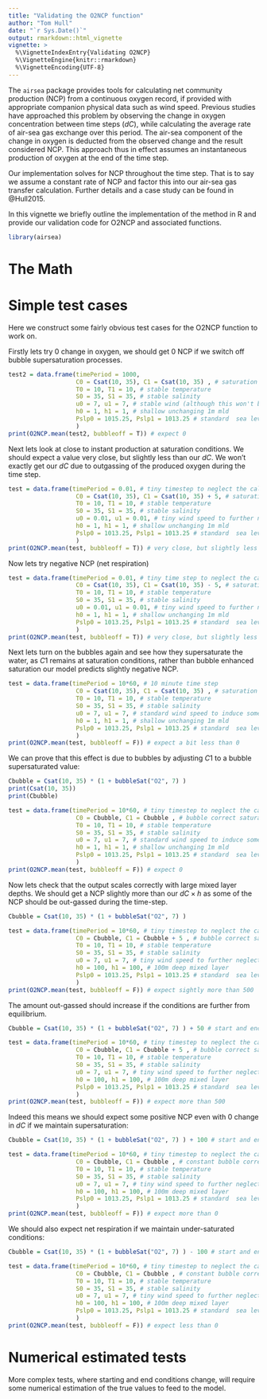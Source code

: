 ```yaml
---
title: "Validating the O2NCP function"
author: "Tom Hull"
date: "`r Sys.Date()`"
output: rmarkdown::html_vignette
vignette: >
  %\VignetteIndexEntry{Validating O2NCP}
  %\VignetteEngine{knitr::rmarkdown}
  %\VignetteEncoding{UTF-8}
---
```


The `airsea` package provides tools for calculating net community production (NCP) from a continuous oxygen record,
if provided with appropriate companion physical data such as wind speed.
Previous studies have approached this problem by observing the change in oxygen concentration between time steps ($dC$),
while calculating the average rate of air-sea gas exchange over this period.
The air-sea component of the change in oxygen is deducted from the observed change and the result considered NCP.
This approach thus in effect assumes an instantaneous production of oxygen at the end of the time step.

Our implementation solves for NCP throughout the time step.
That is to say we assume a constant rate of NCP and factor this into our air-sea gas transfer calculation.
Further details and a case study can be found in @Hull2015.

In this vignette we briefly outline the implementation of the method in R and provide our validation code for O2NCP and associated functions.

```r
library(airsea)
```

# The Math

# Simple test cases

Here we construct some fairly obvious test cases for the O2NCP function to work on.

Firstly lets try 0 change in oxygen, we should get 0 NCP if we switch off bubble supersaturation processes. 

```r
test2 = data.frame(timePeriod = 1000,
                   C0 = Csat(10, 35), C1 = Csat(10, 35) , # saturation conditions
                   T0 = 10, T1 = 10, # stable temperature
                   S0 = 35, S1 = 35, # stable salinity
                   u0 = 7, u1 = 7, # stable wind (although this won't be a factor)
                   h0 = 1, h1 = 1, # shallow unchanging 1m mld
                   Pslp0 = 1015.25, Pslp1 = 1013.25 # standard  sea level pressure (again not used)
                   )
print(O2NCP.mean(test2, bubbleoff = T)) # expect 0
```

Next lets look at close to instant production at saturation conditions.
We should expect a value very close, but slightly less than our $dC$.
We won't exactly get our $dC$ due to outgassing of the produced oxygen during the time step.

```r
test = data.frame(timePeriod = 0.01, # tiny timestep to neglect the calculation of out-gassing
                   C0 = Csat(10, 35), C1 = Csat(10, 35) + 5, # saturation conditions with 5 mmol m-3 increase
                   T0 = 10, T1 = 10, # stable temperature
                   S0 = 35, S1 = 35, # stable salinity
                   u0 = 0.01, u1 = 0.01, # tiny wind speed to further neglect out-gassing
                   h0 = 1, h1 = 1, # shallow unchanging 1m mld
                   Pslp0 = 1013.25, Pslp1 = 1013.25 # standard  sea level pressure
                   )
print(O2NCP.mean(test, bubbleoff = T)) # very close, but slightly less than 5 mmol m^-3^ over time step
```

Now lets try negative NCP (net respiration)

```r
test = data.frame(timePeriod = 0.01, # tiny time step to neglect the calculation of out-gassing
                   C0 = Csat(10, 35), C1 = Csat(10, 35) - 5, # saturation conditions with 5 mmol m-3 decrease
                   T0 = 10, T1 = 10, # stable temperature
                   S0 = 35, S1 = 35, # stable salinity
                   u0 = 0.01, u1 = 0.01, # tiny wind speed to further neglect out-gassing
                   h0 = 1, h1 = 1, # shallow unchanging 1m mld
                   Pslp0 = 1013.25, Pslp1 = 1013.25 # standard  sea level pressure
                   )
print(O2NCP.mean(test, bubbleoff = T)) # very close, but slightly less than -5 mmol m^-3^ over time step
```

Next lets turn on the bubbles again and see how they supersaturate the water,
as $C1$ remains at saturation conditions, rather than bubble enhanced saturation our model predicts slightly negative NCP.

```r
test = data.frame(timePeriod = 10*60, # 10 minute time step
                   C0 = Csat(10, 35), C1 = Csat(10, 35) , # saturation conditions
                   T0 = 10, T1 = 10, # stable temperature
                   S0 = 35, S1 = 35, # stable salinity
                   u0 = 7, u1 = 7, # standard wind speed to induce some bubbles
                   h0 = 1, h1 = 1, # shallow unchanging 1m mld
                   Pslp0 = 1013.25, Pslp1 = 1013.25 # standard  sea level pressure
                   )
print(O2NCP.mean(test, bubbleoff = F)) # expect a bit less than 0
```

We can prove that this effect is due to bubbles by adjusting $C1$ to a bubble supersaturated value:

```r

Cbubble = Csat(10, 35) * (1 + bubbleSat("O2", 7) )
print(Csat(10, 35))
print(Cbubble)

test = data.frame(timePeriod = 10*60, # tiny timestep to neglect the calculation of out-gassing
                   C0 = Cbubble, C1 = Cbubble , # bubble correct saturation conditions
                   T0 = 10, T1 = 10, # stable temperature
                   S0 = 35, S1 = 35, # stable salinity
                   u0 = 7, u1 = 7, # standard wind speed to induce some bubbles
                   h0 = 1, h1 = 1, # shallow unchanging 1m mld
                   Pslp0 = 1013.25, Pslp1 = 1013.25 # standard  sea level pressure
                   )
print(O2NCP.mean(test, bubbleoff = F)) # expect 0
```

Now lets check that the output scales correctly with large mixed layer depths.
We should get a NCP slightly more than our $dC \times h$ as some of the NCP should be out-gassed during the time-step.

```r

Cbubble = Csat(10, 35) * (1 + bubbleSat("O2", 7) )

test = data.frame(timePeriod = 10*60, # tiny timestep to neglect the calculation of out-gassing
                   C0 = Cbubble, C1 = Cbubble + 5 , # bubble correct saturation conditions with 5 mmol m-3 increase
                   T0 = 10, T1 = 10, # stable temperature
                   S0 = 35, S1 = 35, # stable salinity
                   u0 = 7, u1 = 7, # tiny wind speed to further neglect out-gassing
                   h0 = 100, h1 = 100, # 100m deep mixed layer
                   Pslp0 = 1013.25, Pslp1 = 1013.25 # standard  sea level pressure
                   )
print(O2NCP.mean(test, bubbleoff = F)) # expect sightly more than 500
```

The amount out-gassed should increase if the conditions are further from equilibrium.

```r

Cbubble = Csat(10, 35) * (1 + bubbleSat("O2", 7) ) + 50 # start and end with supersturated waters

test = data.frame(timePeriod = 10*60, # tiny timestep to neglect the calculation of out-gassing
                   C0 = Cbubble, C1 = Cbubble + 5 , # bubble correct saturation conditions with 5 mmol m-3 increase
                   T0 = 10, T1 = 10, # stable temperature
                   S0 = 35, S1 = 35, # stable salinity
                   u0 = 7, u1 = 7, # tiny wind speed to further neglect out-gassing
                   h0 = 100, h1 = 100, # 100m deep mixed layer
                   Pslp0 = 1013.25, Pslp1 = 1013.25 # standard  sea level pressure
                   )
print(O2NCP.mean(test, bubbleoff = F)) # expect more than 500
```

Indeed this means we should expect some positive NCP even with 0 change in $dC$ if we maintain supersaturation:

```r

Cbubble = Csat(10, 35) * (1 + bubbleSat("O2", 7) ) + 100 # start and end with supersturated waters

test = data.frame(timePeriod = 10*60, # tiny timestep to neglect the calculation of out-gassing
                   C0 = Cbubble, C1 = Cbubble , # constant bubble correct saturation conditions
                   T0 = 10, T1 = 10, # stable temperature
                   S0 = 35, S1 = 35, # stable salinity
                   u0 = 7, u1 = 7, # tiny wind speed to further neglect out-gassing
                   h0 = 100, h1 = 100, # 100m deep mixed layer
                   Pslp0 = 1013.25, Pslp1 = 1013.25 # standard  sea level pressure
                   )
print(O2NCP.mean(test, bubbleoff = F)) # expect more than 0
```

We should also expect net respiration if we maintain under-saturated conditions:

```r

Cbubble = Csat(10, 35) * (1 + bubbleSat("O2", 7) ) - 100 # start and end with supersturated waters

test = data.frame(timePeriod = 10*60, # tiny timestep to neglect the calculation of out-gassing
                   C0 = Cbubble, C1 = Cbubble , # constant bubble correct saturation conditions
                   T0 = 10, T1 = 10, # stable temperature
                   S0 = 35, S1 = 35, # stable salinity
                   u0 = 7, u1 = 7, # tiny wind speed to further neglect out-gassing
                   h0 = 100, h1 = 100, # 100m deep mixed layer
                   Pslp0 = 1013.25, Pslp1 = 1013.25 # standard  sea level pressure
                   )
print(O2NCP.mean(test, bubbleoff = F)) # expect less than 0
```

# Numerical estimated tests

More complex tests, where starting and end conditions change,
will require some numerical estimation of the true values to feed to the model.